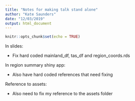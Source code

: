 ```yaml
---
title: "Notes for making talk stand alone"
author: "Kate Saunders"
date: "12/03/2019"
output: html_document
---
```


```r
knitr::opts_chunk$set(echo = TRUE)
```

In slides:

* Fix hard coded mainland_df, tas_df and region_coords.rds

In region summary shiny app:

* Also have hard coded references that need fixing

Reference to assets:

* Also need to fix my reference to the assets folder
